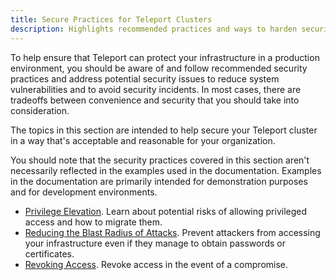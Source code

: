 ```yaml
---
title: Secure Practices for Teleport Clusters
description: Highlights recommended practices and ways to harden security for your Teleport cluster.
---
```


To help ensure that Teleport can protect your infrastructure in a production environment, you should 
be aware of and follow recommended security practices and address potential security issues to reduce 
system vulnerabilities and to avoid security incidents. In most cases, there are tradeoffs between 
convenience and security that you should take into consideration.

The topics in this section are intended to help secure your Teleport cluster in a way that's acceptable and 
reasonable for your organization.

You should note that the security practices covered in this section aren't necessarily reflected in the 
examples used in the documentation. Examples in the documentation are primarily intended for demonstration 
purposes and for development environments.

- [Privilege Elevation](./security/privilege-elevation.mdx). Learn about potential risks of allowing privileged 
  access and how to migrate them.
- [Reducing the Blast Radius of Attacks](./security/reduce-blast-radius.mdx).
  Prevent attackers from accessing your infrastructure even if they manage to
  obtain passwords or certificates.
- [Revoking Access](./security/revoking-access.mdx). Revoke access in the event
  of a compromise.
